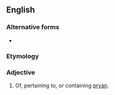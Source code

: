 ==English==

===Alternative forms===
* {{l|en|priany}}

===Etymology===
{{suffix|en|pryan|y}}

===Adjective===
{{en-adj}}

# {{lb|en|Cornish}} Of, pertaining to, or containing [[pryan]].